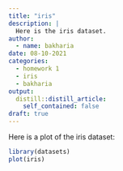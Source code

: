 ```yaml
---
title: "iris"
description: |
  Here is the iris dataset.
author:
  - name: bakharia
date: 08-10-2021
categories:
  - homework 1
  - iris
  - bakharia
output:
  distill::distill_article:
    self_contained: false
draft: true
---
```



Here is a plot of the iris dataset:

```r
library(datasets)
plot(iris)
```


